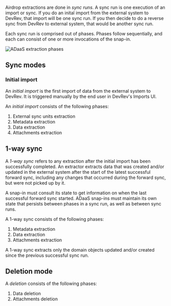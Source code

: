 Airdrop extractions are done in _sync runs_. A sync run is one execution of an import or sync. If you do an inital import from
the external system to DevRev, that import will be one sync run. If you then decide to do a reverse sync from DevRev to
external system, that would be another sync run.

Each sync run is comprised out of phases. Phases follow sequentially, and each can consist of one or more invocations
of the snap-in.

![ADaaS extraction phases](../../img/adaas/adaas-extraction-phases.svg)

## Sync modes

### Initial import

An _initial import_ is the first import of data from the external system to DevRev.
It is triggered manually by the end user in DevRev's Imports UI.

An _initial import_ consists of the following phases:
1. External sync units extraction
2. Metadata extraction
3. Data extraction
4. Attachments extraction

## 1-way sync

A _1-way sync_ refers to any extraction after the initial import has been successfully completed.
An extractor extracts data that was created and/or updated in the external system
after the start of the latest successful forward sync, including any changes that occurred during the
forward sync, but were not picked up by it.

A snap-in must consult its state to get information on when the last successful forward sync started. ADaaS snap-ins
must maintain its own state that persists between phases in a sync run, as well as between sync runs.

A 1-way sync consists of the following phases:
1. Metadata extraction
2. Data extraction
3. Attachments extraction

A 1-way sync extracts only the domain objects updated and/or created since the previous successful sync run.


## Deletion mode

A _deletion_ consists of the following phases:
1. Data deletion
2. Attachments deletion

